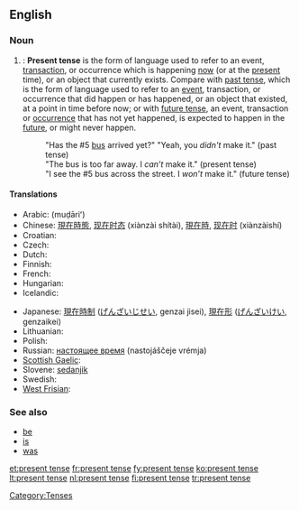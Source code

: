 ==English==

===Noun===
{{en-noun|sg=[[present]] [[tense]]}}

# {{grammar}}: '''Present tense''' is the form of language used to refer to an event, [[transaction]], or occurrence which is happening [[now]] (or at the [[present]] time), or an object that currently exists. Compare with [[past tense]], which is the form of language used to refer to an [[event]], transaction, or occurrence that did happen or has happened, or an object that existed, at a point in time before now; or with [[future tense]], an event, transaction or [[occurrence]] that has not yet happened, is expected to happen in the [[future]], or might never happen.
#: "Has the #5 [[bus]] arrived yet?" "Yeah, you ''didn't'' make it." (past tense)
#: "The bus is too far away. I ''can’t'' make it." (present tense)
#: "I see the #5 bus across the street. I ''won’t'' make it." (future tense)

====Translations====
{{trans-top|form of language}}
* Arabic: {{Arab|[[مضارع]]}} (muḍāriʻ)
* Chinese: [[現在時態]], [[现在时态]] (xiànzài shítài), [[現在時]], [[现在时]] (xiànzàishí)
* Croatian: {{t+|hr|prezent|m}}
* Czech: {{t-|cs|přítomný čas|m}}
* Dutch: {{t+|nl|tegenwoordige tijd|m}}
* Finnish: {{t+|fi|preesens}}
* French: {{t+|fr|présent}}
* Hungarian: {{t-|hu|jelen idő}}
* Icelandic: {{t+|is|nútíð|f}}
{{trans-mid}}
* Japanese: [[現在時制]] ([[げんざいじせい]], genzai jisei), [[現在形]] ([[げんざいけい]], genzaikei)
* Lithuanian: {{t+|lt|esamasis laikas|m|xs=Lithuanian}}
* Polish: {{t+|pl|czas teraźniejszy|m}}
* Russian: [[настоящее время]] (nastojáščeje vrémja) {{n}}
* [[Scottish Gaelic]]: {{t-|gd|tràth làthaireach|m|xs=Scottish Gaelic}}
* Slovene: [[sedanjik]] {{m}}
* Swedish: {{t+|sv|presens}}
* [[West Frisian]]: {{t+|fy|notiid|xs=West Frisian}}
{{trans-bottom}}

===See also===
* [[be]]
* [[is]]
* [[was]]

[[Category:Tenses]]

[[et:present tense]]
[[fr:present tense]]
[[fy:present tense]]
[[ko:present tense]]
[[lt:present tense]]
[[nl:present tense]]
[[fi:present tense]]
[[tr:present tense]]